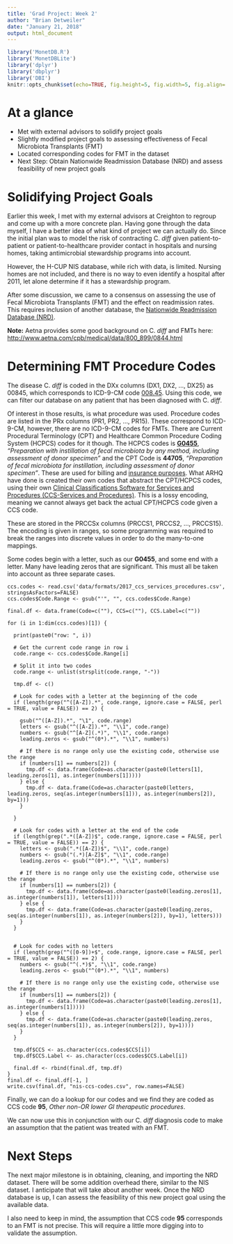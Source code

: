 ```yaml
---
title: 'Grad Project: Week 2'
author: "Brian Detweiler"
date: "January 21, 2018"
output: html_document
---
```


```r
library('MonetDB.R')
library('MonetDBLite')
library('dplyr')
library('dbplyr')
library('DBI')
knitr::opts_chunk$set(echo=TRUE, fig.height=5, fig.width=5, fig.align='center')
```
# At a glance

  * Met with external advisors to solidify project goals
  * Slightly modified project goals to assessing effectiveness of Fecal Microbiota Transplants (FMT)
  * Located corresponding codes for FMT in the dataset
  * Next Step: Obtain Nationwide Readmission Database (NRD) and assess feasibility of new project goals
  

# Solidifying Project Goals

Earlier this week, I met with my external advisors at Creighton to regroup and come up with a more concrete plan.
Having gone through the data myself, I have a better idea of what kind of project we can actually do. Since the initial
plan was to model the risk of contracting C. *diff* given patient-to-patient or patient-to-healthcare provider contact
in hospitals and nursing homes, taking antimicrobial stewardship programs into account.

However, the H-CUP NIS database, while rich with data, is limited. Nursing homes are not included, and there is no way to 
even identify a hospital after 2011, let alone determine if it has a stewardship program. 

After some discussion, we came to a consensus on assessing the use of Fecal Microbiota Transplants (FMT) 
and the effect on readmission rates. This requires inclusion of another database, the 
[Nationwide Readmission Database (NRD)](https://www.hcup-us.ahrq.gov/nrdoverview.jsp). 

__Note:__ Aetna provides some good background on C. *diff* and FMTs here: [http://www.aetna.com/cpb/medical/data/800_899/0844.html](http://www.aetna.com/cpb/medical/data/800_899/0844.html)

# Determining FMT Procedure Codes

The disease C. *diff* is coded in the DXx columns (DX1, DX2, ..., DX25) as 00845, which corresponds to ICD-9-CM code 
[008.45](http://www.icd9data.com/2014/Volume1/001-139/001-009/008/008.45.htm). Using this code, we can filter our
database on any patient that has been diagnosed with C. *diff*.

Of interest in those results, is what procedure was used. Procedure codes are listed in the PRx columns (PR1, PR2, ..., PR15).
These correspond to ICD-9-CM, however, there are no ICD-9-CM codes for FMTs. There are Current Procedural Terminology (CPT)
and Healthcare Common Procedure Coding System (HCPCS) codes for it though. 
The HCPCS codes is  __[G0455](http://www.coding-pro.com/hcpcs/hcpcs_details.php?hcpcs_code=G0455)__, 
*"Preparation with instillation of fecal microbiota by any method, including assessment of donor specimen"*
and the CPT Code is __44705__, *"Preparation of fecal microbiota for instillation, including assessment of donor specimen"*. 
These are used for billing and 
[insurance purposes](https://tuftshealthplan.com/documents/providers/guidelines/medical-necessity-guidelines/fecal-microbial-transplant-(fmt)-for-cdi). 
What ARHQ have done is created their own codes that abstract the CPT/HCPCS codes, using their own 
[Clinical Classifications Software for Services and Procedures (CCS-Services and Procedures)](https://www.hcup-us.ahrq.gov/toolssoftware/ccs_svcsproc/ccssvcproc.jsp).
This is a lossy encoding, meaning we cannot always get back the actual CPT/HCPCS code given a CCS code. 

These are stored in the PRCCSx columns (PRCCS1, PRCCS2, ..., PRCCS15). The encoding is given in ranges, so some programming
was required to break the ranges into discrete values in order to do the many-to-one mappings. 

Some codes begin with a letter, such as our __G0455__, and some end with a letter. Many have leading zeros that are significant.
This must all be taken into account as three separate cases.

```
ccs.codes <- read.csv('data/formats/2017_ccs_services_procedures.csv', stringsAsFactors=FALSE)
ccs.codes$Code.Range <- gsub("'", "", ccs.codes$Code.Range)

final.df <- data.frame(Code=c(""), CCS=c(""), CCS.Label=c(""))

for (i in 1:dim(ccs.codes)[1]) {
  
  print(paste0("row: ", i))
  
  # Get the current code range in row i
  code.range <- ccs.codes$Code.Range[i] 

  # Split it into two codes
  code.range <- unlist(strsplit(code.range, "-"))

  tmp.df <- c()
  
  # Look for codes with a letter at the beginning of the code
  if (length(grep("^([A-Z]).*", code.range, ignore.case = FALSE, perl = TRUE, value = FALSE)) == 2) {
    
    gsub("^([A-Z]).*", "\1", code.range)
    letters <- gsub("^([A-Z]).*", "\\1", code.range)
    numbers <- gsub("^[A-Z](.*)", "\\1", code.range)
    leading.zeros <- gsub("^(0*).*", "\\1", numbers)

    # If there is no range only use the existing code, otherwise use the range 
    if (numbers[1] == numbers[2]) {
      tmp.df <- data.frame(Code=as.character(paste0(letters[1], leading.zeros[1], as.integer(numbers[1]))))
    } else {
      tmp.df <- data.frame(Code=as.character(paste0(letters, leading.zeros, seq(as.integer(numbers[1])), as.integer(numbers[2]), by=1)))
    }

  }

  # Look for codes with a letter at the end of the code
  if (length(grep(".*([A-Z])$", code.range, ignore.case = FALSE, perl = TRUE, value = FALSE)) == 2) {
    letters <- gsub(".*([A-Z])$", "\\1", code.range)
    numbers <- gsub("(.*)[A-Z]$", "\\1", code.range)
    leading.zeros <- gsub("^(0*).*", "\\1", numbers)

    # If there is no range only use the existing code, otherwise use the range 
    if (numbers[1] == numbers[2]) {
      tmp.df <- data.frame(Code=as.character(paste0(leading.zeros[1], as.integer(numbers[1]), letters[1])))
    } else {
      tmp.df <- data.frame(Code=as.character(paste0(leading.zeros, seq(as.integer(numbers[1]), as.integer(numbers[2]), by=1), letters)))
    }
  } 


  # Look for codes with no letters
  if (length(grep("^([0-9])+$", code.range, ignore.case = FALSE, perl = TRUE, value = FALSE)) == 2) {
    numbers <- gsub("^(.*)$", "\\1", code.range)
    leading.zeros <- gsub("^(0*).*", "\\1", numbers)
    
    # If there is no range only use the existing code, otherwise use the range 
    if (numbers[1] == numbers[2]) {
      tmp.df <- data.frame(Code=as.character(paste0(leading.zeros[1], as.integer(numbers[1]))))
    } else {
      tmp.df <- data.frame(Code=as.character(paste0(leading.zeros, seq(as.integer(numbers[1]), as.integer(numbers[2]), by=1))))
    }
  } 
  
  tmp.df$CCS <- as.character(ccs.codes$CCS[i])
  tmp.df$CCS.Label <- as.character(ccs.codes$CCS.Label[i])
  
  final.df <- rbind(final.df, tmp.df) 
}
final.df <- final.df[-1, ]
write.csv(final.df, "nis-ccs-codes.csv", row.names=FALSE)
```
Finally, we can do a lookup for our codes and we find they are coded as 
CCS code __95__, *Other non-OR lower GI therapeutic procedures*. 

We can now use this in conjunction with our C. *diff* diagnosis code to make an assumption that the patient was treated
with an FMT. 


# Next Steps

The next major milestone is in obtaining, cleaning, and importing the NRD dataset. 
There will be some addition overhead there, similar to the NIS dataset. I anticipate that will take about another week.
Once the NRD database is up, I can assess the feasibility of this new project goal using the available data.

I also need to keep in mind, the assumption that CCS code __95__ corresponds to an FMT is not precise. 
This will require a little more digging into to validate the assumption.

